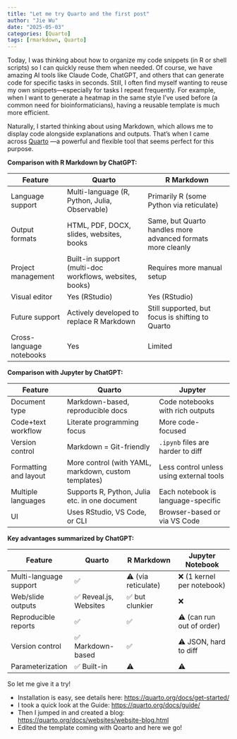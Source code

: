 ```yaml
---
title: "Let me try Quarto and the first post"
author: "Jie Wu"
date: "2025-05-03"
categories: [Quarto]
tags: [rmarkdown, Quarto]
---
```


Today, I was thinking about how to organize my code snippets (in R or shell scripts) so I can quickly reuse them when needed. Of course, we have amazing AI tools like Claude Code, ChatGPT, and others that can generate code for specific tasks in seconds. Still, I often find myself wanting to reuse my own snippets—especially for tasks I repeat frequently. For example, when I want to generate a heatmap in the same style I’ve used before (a common need for bioinformaticians), having a reusable template is much more efficient.

Naturally, I started thinking about using Markdown, which allows me to display code alongside explanations and outputs. That’s when I came across [Quarto](https://quarto.org) —a powerful and flexible tool that seems perfect for this purpose.

**Comparison with R Markdown by ChatGPT:**

| Feature | Quarto | R Markdown |
|------------------|--------------------------|----------------------------|
| Language support | Multi-language (R, Python, Julia, Observable) | Primarily R (some Python via reticulate) |
| Output formats | HTML, PDF, DOCX, slides, websites, books | Same, but Quarto handles more advanced formats more cleanly |
| Project management | Built-in support (multi-doc workflows, websites, books) | Requires more manual setup |
| Visual editor | Yes (RStudio) | Yes (RStudio) |
| Future support | Actively developed to replace R Markdown | Still supported, but focus is shifting to Quarto |
| Cross-language notebooks | Yes | Limited |

**Comparison with Jupyter by ChatGPT:**

| Feature | Quarto | Jupyter |
|------------------|------------------------------|------------------------|
| Document type | Markdown-based, reproducible docs | Code notebooks with rich outputs |
| Code+text workflow | Literate programming focus | More code-focused |
| Version control | Markdown = Git-friendly | `.ipynb` files are harder to diff |
| Formatting and layout | More control (with YAML, markdown, custom templates) | Less control unless using external tools |
| Multiple languages | Supports R, Python, Julia etc. in one document | Each notebook is language-specific |
| UI | Uses RStudio, VS Code, or CLI | Browser-based or via VS Code |

**Key advantages summarized by ChatGPT:**

| Feature | Quarto | R Markdown | Jupyter Notebook |
|------------------|------------------|------------------|-------------------|
| Multi-language support | ✅ | ⚠️ (via reticulate) | ❌ (1 kernel per notebook) |
| Web/slide outputs | ✅ Reveal.js, Websites | ✅ but clunkier | ❌ |
| Reproducible reports | ✅ | ✅ | ⚠️ (can run out of order) |
| Version control | ✅ Markdown-based | ✅ | ⚠️ JSON, hard to diff |
| Parameterization | ✅ Built-in | ⚠️ | ⚠️ |

So let me give it a try!

-   Installation is easy, see details here: <https://quarto.org/docs/get-started/>
-   I took a quick look at the Guide: <https://quarto.org/docs/guide/>
-   Then I jumped in and created a blog: <https://quarto.org/docs/websites/website-blog.html>
-   Edited the template coming with Qoarto and here we go!